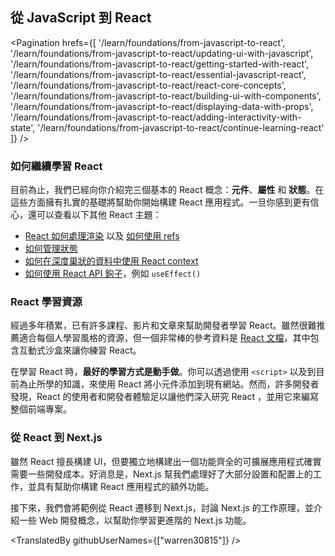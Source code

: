 ## 從 JavaScript 到 React

<Pagination
  hrefs={[
    '/learn/foundations/from-javascript-to-react',
    '/learn/foundations/from-javascript-to-react/updating-ui-with-javascript',
    '/learn/foundations/from-javascript-to-react/getting-started-with-react',
    '/learn/foundations/from-javascript-to-react/essential-javascript-react',
    '/learn/foundations/from-javascript-to-react/react-core-concepts',
    '/learn/foundations/from-javascript-to-react/building-ui-with-components',
    '/learn/foundations/from-javascript-to-react/displaying-data-with-props',
    '/learn/foundations/from-javascript-to-react/adding-interactivity-with-state',
    '/learn/foundations/from-javascript-to-react/continue-learning-react'
  ]}
/>

### 如何繼續學習 React

目前為止，我們已經向你介紹完三個基本的 React 概念：**元件**、**屬性** 和 **狀態**。在這些方面擁有扎實的基礎將幫助你開始構建 React 應用程式。一旦你感到更有信心，還可以查看以下其他 React 主題：

- [React 如何處理渲染](https://beta.reactjs.org/learn/render-and-commit) 以及 [如何使用 refs](https://beta.reactjs.org/learn/referencing-values-with-refs)
- [如何管理狀態](https://beta.reactjs.org/learn/managing-state)
- [如何在深度巢狀的資料中使用 React context](https://beta.reactjs.org/learn/passing-data-deeply-with-context)
- [如何使用 React API 鉤子](https://beta.reactjs.org/apis/react)，例如 `useEffect()`

### React 學習資源

經過多年積累，已有許多課程、影片和文章來幫助開發者學習 React。雖然很難推薦適合每個人學習風格的資源，但一個非常棒的參考資料是 [React 文檔](https://beta.reactjs.org/learn)，其中包含互動式沙盒來讓你練習 React。

在學習 React 時，**最好的學習方式是動手做**。你可以透過使用 `<script>` 以及到目前為止所學的知識，來使用 React 將小元件添加到現有網站。然而，許多開發者發現，React 的使用者和開發者體驗足以讓他們深入研究 React ，並用它來編寫整個前端專案。

### 從 React 到 Next.js

雖然 React 擅長構建 UI，但要獨立地構建出一個功能齊全的可擴展應用程式確實需要一些開發成本。好消息是，Next.js 幫我們處理好了大部分設置和配置上的工作，並具有幫助你構建 React 應用程式的額外功能。

接下來，我們會將範例從 React 遷移到 Next.js，討論 Next.js 的工作原理，並介紹一些 Web 開發概念，以幫助你學習更進階的 Next.js 功能。

<TranslatedBy githubUserNames={["warren30815"]} />
